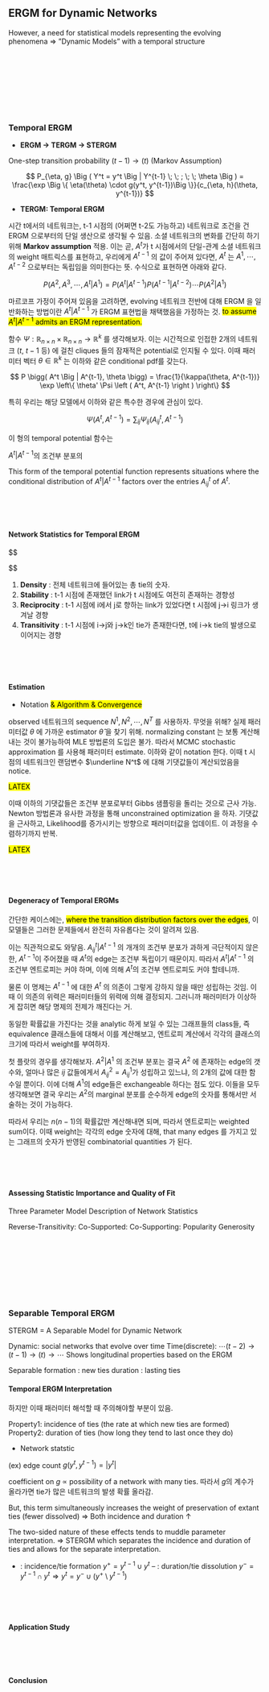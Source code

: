 ## ERGM for Dynamic Networks

<pic>

However, a need for statistical models representing the evolving phenomena ⇒ ”Dynamic Models” with a temporal structure

<br>
<br>
<br>

<br>
<br>
<br>




### Temporal ERGM

- **ERGM → TERGM → STERGM**

One-step transition probability $(t-1) → (t)$ (Markov Assumption)

$$
P_{\eta, g} \Big ( Y^t = y^t \Big | Y^{t-1} \; \; ; \; \; \theta \Big ) = \frac{\exp \Big \{ \eta(\theta) \cdot g(y^t, y^{t-1})\Big  \}}{c_{\eta, h}(\theta, y^{t-1})}
$$



- **TERGM: Temporal ERGM**

시간 t에서의 네트워크는, t-1 시점의 (어쩌면 t-2도 가능하고) 네트워크로 조건을 건 ERGM 으로부터의 단일 생산으로 생각될 수 있음. 소셜 네트워크의 변화를 간단히 하기 위해 **Markov assumption** 적용. 이는 곧, $A^t$가 t 시점에서의 단일-관계 소셜 네트워크의 weight 매트릭스를 표현하고, 우리에게 $A^{t-1}$ 의 값이 주어져 있다면, $A^t$ 는 $A^1, \cdots, A^{t-2}$ 으로부터는 독립임을 의미한다는 뜻. 수식으로 표현하면 아래와 같다.

$$
P\Big(A^2, A^3, \cdots, A^t \Big | A^1 \Big ) = P\Big(A^t \Big | A^{t-1} \Big ) P\Big(A^{t-1} \Big | A^{t-2} \Big ) \cdots P\Big(A^2 \Big | A^1 \Big ) \tag{Temporal ERGM}
$$

마르코프 가정이 주어져 있음을 고려하면, evolving 네트워크 전반에 대해 ERGM 을 일반화하는 방법이란 $A^t \vert A^{t-1}$ 가 ERGM 표현법을 채택했음을 가정하는 것. <mark>to assume $A^t \vert A^{t-1}$ admits an ERGM representation.</mark>



함수 $\Psi : \mathbb R_{n \times n} \times \mathbb R_{n \times n} \rightarrow \mathbb R^k$ 를 생각해보자. 이는 시간적으로 인접한 2개의 네트워크 ($t$, $t-1$ 등) 에 걸친 cliques 들의 잠재적은 potential로 인지될 수 있다. 이때 패러미터 벡터 $\theta \in \mathbb R^k$ 는 이하와 같은 conditional pdf를 갖는다.

$$
P \bigg( A^t \Big | A^{t-1}, \theta \bigg) = \frac{1}{\kappa(\theta, A^{t-1})} \exp \left\{ \theta' \Psi \left ( A^t, A^{t-1} \right ) \right\}
$$

특히 우리는 해당 모델에서 이하와 같은 특수한 경우에 관심이 있다.


$$
\Psi \left ( A^t, A^{t-1} \right ) = \sum_{ij}\Psi_{ij} \left ( A^t_{ij}, A^{t-1} \right )
$$

이 형의 temporal potential 함수는 



$A^t | A^{t-1}$의 조건부 분포의 

This form of the temporal potential function represents situations where the conditional distribution of $A^t | A^{t-1}$ factors over the entries $A^t_{ij}$ of $A^t$.

<br>
<br>
<br>




#### Network Statistics for Temporal ERGM


$$
\begin{align}
\Psi_D \left ( A^t , A^{t-1}\right)

&=

\frac{1}{n-1} \sum_{ij} A^t_{ij}

\tag{Density}

\\

\Psi_S \left ( A^t , A^{t-1}\right)

&=

\frac{1}{n-1} \sum_{ij}

\left \{ A^t_{ij} A^{t-1}_{ij} + \left (1-A^t_{ij} \right) \left (1-A^{t-1}_{ij} \right)
\right \}


\tag{Stability}

\\

\Psi_R \left ( A^t , A^{t-1}\right)


&=

n \left ( \frac{\sum_\limits{ij} A_{ij}^t A_{ij}^{t-1}}{\sum_\limits{ij}A_{ij}^{t-1}}\right )

\tag{Reciprocity}

\\

\Psi_T \left ( A^t , A^{t-1}\right)

&=

n \left ( \frac{\sum_\limits{ijk} A_{ik}^t A_{ij}^{t-1}A_{jk}^{t-1}}
{\sum_\limits{ijk}A_{ij}^{t-1}A_{jk}^{t-1}}\right )



\tag{Transitivity}

\end{align}

$$


1. **Density**		: 전체 네트워크에 들어있는 총 tie의 숫자. 
2. **Stability**	: t-1 시점에 존재했던 link가 t 시점에도 여전히 존재하는 경향성
3. **Reciprocity**	: t-1 시점에 i에서 j로 향하는 link가 있었다면 t 시점에 j→i 링크가 생겨날 경향
4. **Transitivity**	: t-1 시점에 i→j와 j→k인 tie가 존재한다면, t에 i→k tie의 발생으로 이어지는 경향


<br>
<br>
<br>




#### Estimation

- Notation <mark>& Algorithm & Convergence</mark>

observed 네트워크의 sequence $N^1  , N^2 , \cdots, N^T$ 를 사용하자. 무엇을 위해? 실제 패러미터값 $\theta$ 에 가까운 estimator $\hat \theta$ 을 찾기 위해. normalizing constant 는 보통 계산해내는 것이 불가능하여 MLE 방법론의 도입은 불가. 따라서 MCMC stochastic approximation 를 사용해 패러미터 estimate. 이하와 같이 notation 한다. 이때 t 시점의 네트워크인 랜덤변수 $\underline N^t$ 에 대해 기댓값들이 계산되었음을 notice.

<mark>LATEX</mark>

이때 이하의 기댓값들은 조건부 분포로부터 Gibbs 샘플링을 돌리는 것으로 근사 가능. Newton 방법론과 유사한 과정을 통해 unconstrained optimization 을 하자. 기댓값을 근사하고, Likelihood를 증가시키는 방향으로 패러미터값을 업데이트. 이 과정을 수렴하기까지 반복.

<mark>LATEX</mark>

<br>
<br>
<br>



#### Degeneracy of Temporal ERGMs

간단한 케이스에는, <mark>where the transition distribution factors over the edges</mark>, 이 모델들은 그러한 문제들에서 완전히 자유롭다는 것이 알려져 있음.

이는 직관적으로도 와닿음. $A^t_{ij} | A^{t−1}$ 의 개개의 조건부 분포가 과하게 극단적이지 않은 한, $A^{t-1}$이 주어졌을 때 $A^t$의 edge는 조건부 독립이기 때문이지. 따라서 $A^t | A^{t−1}$ 의 조건부 엔트로피는 커야 하며, 이에 의해 $A^t$의 조건부 엔트로피도 커야 할테니까.

물론 이 명제는 $A^{t−1}$ 에 대한 $A^t$ 의 의존이 그렇게 강하지 않을 때만 성립하는 것임. 이때 이 의존의 위력은 패러미터들의 위력에 의해 결정되지. 그러니까 패러미터가 이상하게 잡히면 해당 명제의 전제가 깨진다는 거. 

동일한 확률값을 가진다는 것을 analytic 하게 보일 수 있는 그래프들의 class들, 즉 equivalence 클래스들에 대해서 이를 계산해보고, 엔트로피 계산에서 각각의 클래스의 크기에 따라서 weight를 부여하자.

첫 플랏의 경우를 생각해보자. $A^2 | A^1$ 의 조건부 분포는 결국 $A^2$ 에 존재하는 edge의 갯수와, 얼마나 많은 $ij$ 값들에게서 $A^2_{ij} = A^1_{ij}$가 성립하고 있느냐, 의 2개의 값에 대한 함수일 뿐이다. 이에 더해 $A^1$의 edge들은 exchangeable 하다는 점도 있다. 이들을 모두 생각해보면 결국 우리는 $A^2$의 marginal 분포를 순수하게 edge의 숫자를 통해서만 서술하는 것이 가능하다.

따라서 우리는 $n(n − 1)$의 확률값만 계산해내면 되며, 따라서 엔트로피는 weighted sum이다. 이때 weight는 각각의 edge 숫자에 대해, that many edges 를 가지고 있는 그래프의 숫자가 반영된 combinatorial quantities 가 된다.


<pics>

<br>
<br>
<br>



#### Assessing Statistic Importance and Quality of Fit

Three Parameter Model
Description of Network Statistics

Reverse-Transitivity:
Co-Supported:
Co-Supporting:
Popularity
Generosity



<br>
<br>
<br>



<br>
<br>
<br>




### Separable Temporal ERGM

STERGM = A Separable Model for Dynamic Network

Dynamic: social networks that evolve over time
Time(discrete): $\cdots (t-2) → (t-1) → (t) → \cdots$
Shows longitudinal properties based on the ERGM

Separable
	formation : new ties
	duration : lasting ties

####  Temporal ERGM Interpretation

하지만 이때 패러미터 해석할 때 주의해야할 부분이 있음.

Property1: incidence of ties (the rate at which new ties are formed)
Property2: duration of ties (how long they tend to last once they do)

- Network statstic

(ex) edge count $g(y^t , y^{t-1}) = | y^t |$

coefficient on $g$ $\propto$ possibility of a network with many ties. 따라서 $g$의 계수가 올라가면 tie가 많은 네트워크의 발생 확률 올라감.





But, this term simultaneously increases the weight of preservation of extant ties (fewer dissolved) ⇒ Both incidence and duration ↑

The two-sided nature of these effects tends to muddle parameter interpretation. ⇒ STERGM which separates the incidence and duration of ties and allows for the separate interpretation.

+ : incidence/tie formation $y^+ = y^{t-1} \cup y^t$
– : duration/tie dissolution $y^- = y^{t-1} \cap y^t \Rightarrow y^t = y^- \cup (y^+ \setminus y^{t-1})$



<br>
<br>
<br>






#### Application Study

<br>
<br>
<br>



#### Conclusion
